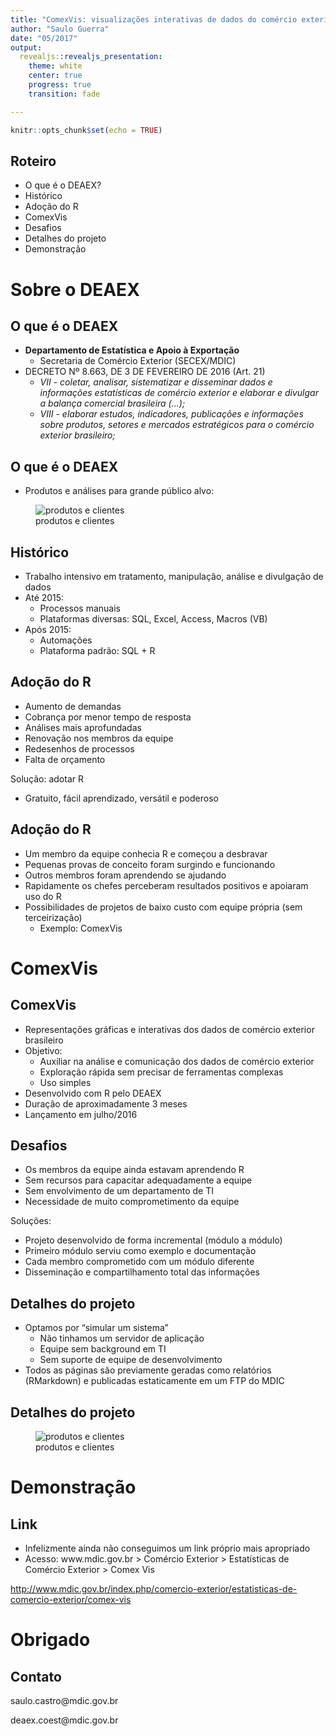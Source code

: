 ---
title: "ComexVis: visualizações interativas de dados do comércio exterior brasileiro"
author: "Saulo Guerra"
date: "05/2017"
output: 
  revealjs::revealjs_presentation:
    theme: white
    center: true
    progress: true
    transition: fade

---

```{r setup, include=FALSE}
knitr::opts_chunk$set(echo = TRUE)
```

## Roteiro

- O que é o DEAEX?
- Histórico
- Adoção do R
- ComexVis
- Desafios
- Detalhes do projeto
- Demonstração


# Sobre o DEAEX {data-background=#000000}

## O que é o DEAEX

- **Departamento de Estatística e Apoio à Exportação**
    - Secretaria de Comércio Exterior (SECEX/MDIC)
- DECRETO Nº 8.663, DE 3 DE FEVEREIRO DE 2016 (Art. 21)
    - _VII - coletar, analisar, sistematizar e disseminar dados e informações estatísticas de comércio exterior e elaborar e divulgar a balança comercial brasileira (...);_
    - _VIII - elaborar estudos, indicadores, publicações e informações sobre produtos, setores e mercados estratégicos para o comércio exterior brasileiro;_


## O que é o DEAEX

- Produtos e análises para grande público alvo:

![produtos e clientes](imagens/produtos_publico_alvo.png "produtos e público alvo")


## Histórico

- Trabalho intensivo em tratamento, manipulação, análise e divulgação de dados
- Até 2015:
	- Processos manuais 
	- Plataformas diversas: SQL, Excel, Access, Macros (VB)
- Após 2015:
	- Automações
	- Plataforma padrão: SQL + R

## Adoção do R

- Aumento de demandas
- Cobrança por menor tempo de resposta
- Análises mais aprofundadas
- Renovação nos membros da equipe
- Redesenhos de processos
- Falta de orçamento

Solução: adotar R

- Gratuito, fácil aprendizado, versátil e poderoso

## Adoção do R

- Um membro da equipe conhecia R e começou a desbravar
- Pequenas provas de conceito foram surgindo e funcionando
- Outros membros foram aprendendo se ajudando
- Rapidamente os chefes perceberam resultados positivos e apoiaram uso do R
- Possibilidades de projetos de baixo custo com equipe própria (sem terceirização)
    - Exemplo: ComexVis

# ComexVis {data-background=#000000}

## ComexVis

- Representações gráficas e interativas dos dados de comércio exterior brasileiro
- Objetivo:
	- Auxiliar na análise e comunicação dos dados de comércio exterior
	- Exploração rápida sem precisar de ferramentas complexas
	- Uso simples
- Desenvolvido com R pelo DEAEX
- Duração de aproximadamente 3 meses
- Lançamento em julho/2016

## Desafios

- Os membros da equipe ainda estavam aprendendo R
- Sem recursos para capacitar adequadamente a equipe
- Sem envolvimento de um departamento de TI
- Necessidade de muito comprometimento da equipe

Soluções:

- Projeto desenvolvido de forma incremental (módulo a módulo)
- Primeiro módulo serviu como exemplo e documentação
- Cada membro comprometido com um módulo diferente
- Disseminação e compartilhamento total das informações

## Detalhes do projeto

- Optamos por "simular um sistema"
    - Não tinhamos um servidor de aplicação
    - Equipe sem background em TI
    - Sem suporte de equipe de desenvolvimento
- Todos as páginas são previamente geradas como relatórios (RMarkdown) e publicadas estaticamente em um FTP do MDIC

## Detalhes do projeto

![produtos e clientes](imagens/arquitetura.PNG "arquitetura do projeto")

# Demonstração {data-background=#000000}

## Link

- Infelizmente ainda não conseguimos um link próprio mais apropriado
- Acesso: www.mdic.gov.br > Comércio Exterior > Estatísticas de Comércio Exterior > Comex Vis

<h8><http://www.mdic.gov.br/index.php/comercio-exterior/estatisticas-de-comercio-exterior/comex-vis><h8>

# Obrigado {data-background=#000000}

## Contato

saulo.castro@mdic.gov.br

deaex.coest@mdic.gov.br

